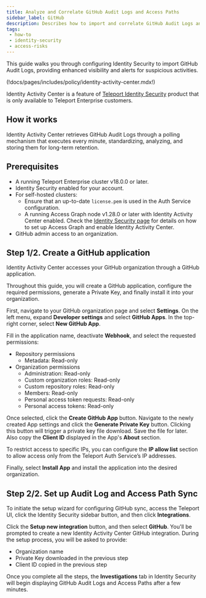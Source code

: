 ```yaml
---
title: Analyze and Correlate GitHub Audit Logs and Access Paths
sidebar_label: GitHub
description: Describes how to import and correlate GitHub Audit Logs and Access Paths using Identity Security.
tags:
 - how-to
 - identity-security
 - access-risks
---
```


This guide walks you through configuring Identity Security to import
GitHub Audit Logs, providing enhanced visibility and alerts for suspicious activities.

(!docs/pages/includes/policy/identity-activity-center.mdx!)

Identity Activity Center is a feature of [Teleport Identity Security](https://goteleport.com/platform/identity-security/)
product that is only available to Teleport Enterprise customers.

## How it works

Identity Activity Center retrieves GitHub Audit Logs through
a polling mechanism that executes every minute, standardizing,
analyzing, and storing them for long-term retention.

## Prerequisites

- A running Teleport Enterprise cluster v18.0.0 or later.
- Identity Security enabled for your account.
- For self-hosted clusters:
  - Ensure that an up-to-date `license.pem` is used in the Auth Service configuration.
  - A running Access Graph node v1.28.0 or later with Identity Activity Center enabled.
Check the [Identity Security page](../identity-security.mdx) for details on
how to set up Access Graph and enable Identity Activity Center.
- GitHub admin access to an organization.

## Step 1/2. Create a GitHub application

Identity Activity Center accesses your GitHub organization through a GitHub application.

Throughout this guide, you will create a GitHub application, configure the required permissions,
generate a Private Key, and finally install it into your organization.

First, navigate to your GitHub organization page and select **Settings**. On the left menu,
expand **Developer settings** and select **GitHub Apps**. In the top-right corner, select
**New GitHub App**.

Fill in the application name, deactivate **Webhook**, and select the requested permissions:


* Repository permissions
  - Metadata: Read-only
* Organization permissions
  - Administration: Read-only
  - Custom organization roles: Read-only
  - Custom repository roles: Read-only
  - Members: Read-only
  - Personal access token requests: Read-only
  - Personal access tokens: Read-only

Once selected, click the **Create GitHub App** button. Navigate to the newly created App settings
and click the **Generate Private Key** button. Clicking this button will trigger a private key
file download. Save the file for later. Also copy the **Client ID** displayed in
the App's **About** section.

To restrict access to specific IPs, you can configure the **IP allow list** section
to allow access only from the Teleport Auth Service’s IP addresses.

Finally, select **Install App** and install the application into the desired organization.


## Step 2/2. Set up Audit Log and Access Path Sync

To initiate the setup wizard for configuring GitHub sync, access the Teleport UI,
click the Identity Security sidebar button, and then click **Integrations**.

Click the **Setup new integration** button, and then select **GitHub**. You'll be prompted
to create a new Identity Activity Center GitHub integration. During the setup process, you
will be asked to provide:

- Organization name
- Private Key downloaded in the previous step
- Client ID copied in the previous step

Once you complete all the steps, the **Investigations** tab in Identity Security will begin displaying
GitHub Audit Logs and Access Paths after a few minutes.
